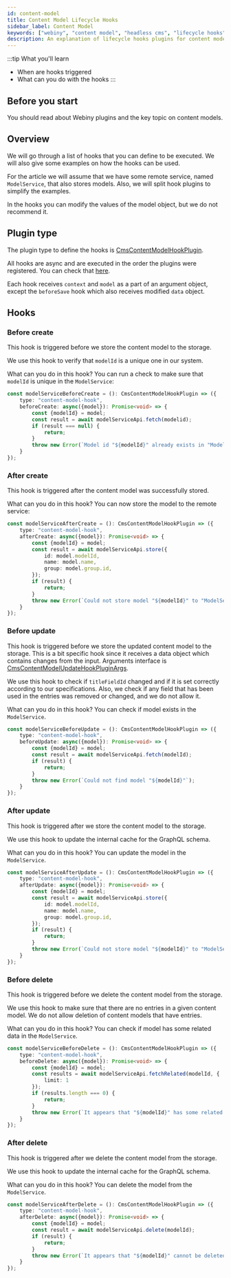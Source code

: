 ```yaml
---
id: content-model
title: Content Model Lifecycle Hooks
sidebar_label: Content Model
keywords: ["webiny", "content model", "headless cms", "lifecycle hooks", "plugins"]
description: An explanation of lifecycle hooks plugins for content models
---
```


:::tip What you'll learn
* When are hooks triggered
* What can you do with the hooks
:::

## Before you start
You should read about Webiny plugins and the key topic on content models.

## Overview
We will go through a list of hooks that you can define to be executed.
We will also give some examples on how the hooks can be used.

For the article we will assume that we have some remote service, named `ModelService`, that also stores models.
Also, we will split hook plugins to simplify the examples.

In the hooks you can modify the values of the model object, but we do not recommend it.

## Plugin type
The plugin type to define the hooks is [CmsContentModelHookPlugin](../../../references/headless-cms/api/interfaces/cmscontentmodelhookplugin).

All hooks are async and are executed in the order the plugins were registered. You can check that [here](https://github.com/webiny/webiny-js/blob/v5/packages/api-headless-cms/src/content/plugins/crud/contentModel/runContentModelLifecycleHooks.ts).

Each hook receives `context` and `model` as a part of an argument object, except the `beforeSave` hook which also receives modified `data` object.

## Hooks
### Before create
This hook is triggered before we store the content model to the storage.

We use this hook to verify that `modelId` is a unique one in our system.


What can you do in this hook? You can run a check to make sure that `modelId` is unique in the `ModelService`:
```ts title="modelServiceBeforeCreate.ts"
const modelServiceBeforeCreate = (): CmsContentModelHookPlugin => ({
	type: "content-model-hook",
	beforeCreate: async({model}): Promise<void> => {
	    const {modelId} = model;
	    const result = await modelServiceApi.fetch(modelid);
	    if (result === null) {
	        return;
	    }
	    throw new Error(`Model id "${modelId}" already exists in "ModelService".`);
	}
});
```

### After create
This hook is triggered after the content model was successfully stored.

What can you do in this hook? You can now store the model to the remote service:
```ts title="modelServiceAfterCreate.ts"
const modelServiceAfterCreate = (): CmsContentModelHookPlugin => ({
	type: "content-model-hook",
	afterCreate: async({model}): Promise<void> => {
	    const {modelId} = model;
	    const result = await modelServiceApi.store({
			id: model.modelId,
			name: model.name,
			group: model.group.id,
	    });
	    if (result) {
	        return;
	    }
	    throw new Error(`Could not store model "${modelId}" to "ModelService".`);
	}
});
```


### Before update
This hook is triggered before we store the updated content model to the storage.
This is a bit specific hook since it receives a data object which contains changes from the input.
Arguments interface is [CmsContentModelUpdateHookPluginArgs](../../../references/headless-cms/api/interfaces/cmscontentmodelupdatehookpluginargs).

We use this hook to check if `titleFieldId` changed and if it is set correctly according to our specifications.
Also, we check if any field that has been used in the entries was removed or changed, and we do not allow it.

What can you do in this hook? You can check if model exists in the `ModelService`.
```ts title="modelServiceBeforeUpdate.ts"
const modelServiceBeforeUpdate = (): CmsContentModelHookPlugin => ({
	type: "content-model-hook",
	beforeUpdate: async({model}): Promise<void> => {
	    const {modelId} = model;
	    const result = await modelServiceApi.fetch(modelId);
	    if (result) {
	        return;
	    }
	    throw new Error(`Could not find model "${modelId}"`);
	}
});
```


### After update
This hook is triggered after we store the content model to the storage.

We use this hook to update the internal cache for the GraphQL schema.

What can you do in this hook? You can update the model in the `ModelService`.
```ts title="modelServiceAfterUpdate.ts"
const modelServiceAfterUpdate = (): CmsContentModelHookPlugin => ({
	type: "content-model-hook",
	afterUpdate: async({model}): Promise<void> => {
	    const {modelId} = model;
	    const result = await modelServiceApi.store({
			id: model.modelId,
			name: model.name,
			group: model.group.id,
	    });
	    if (result) {
	        return;
	    }
	    throw new Error(`Could not store model "${modelId}" to "ModelService".`);
	}
});
```

### Before delete
This hook is triggered before we delete the content model from the storage.

We use this hook to make sure that there are no entries in a given content model.
We do not allow deletion of content models that have entries.

What can you do in this hook? You can check if model has some related data in the `ModelService`.
```ts title="modelServiceBeforeDelete.ts"
const modelServiceBeforeDelete = (): CmsContentModelHookPlugin => ({
	type: "content-model-hook",
	beforeDelete: async({model}): Promise<void> => {
	    const {modelId} = model;
	    const results = await modelServiceApi.fetchRelated(modelId, {
	        limit: 1
	    });
	    if (results.length === 0) {
	        return;
	    }
	    throw new Error(`It appears that "${modelId}" has some related data in the "ModelService".`);
	}
});
```

### After delete
This hook is triggered after we delete the content model from the storage.

We use this hook to update the internal cache for the GraphQL schema.

What can you do in this hook? You can delete the model from the `ModelService`.
```ts title="modelServiceAfterDelete.ts"
const modelServiceAfterDelete = (): CmsContentModelHookPlugin => ({
	type: "content-model-hook",
	afterDelete: async({model}): Promise<void> => {
	    const {modelId} = model;
	    const result = await modelServiceApi.delete(modelId);
	    if (result) {
	        return;
	    }
	    throw new Error(`It appears that "${modelId}" cannot be deleted from "ModelService".`);
	}
});
```
